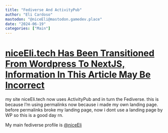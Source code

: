 ```yaml
---
title: "Fediverse And ActivityPub"
author: "Eli Cardoso"
mastodon: "@niceEli@mastodon.gamedev.place"
date: "2024-06-19"
categories: ["Main"]
---
```


# <u>niceEli.tech Has Been Transitioned From Wordpress To NextJS, Information In This Article May Be Incorrect</u>

my site niceEli.tech now uses ActivityPub and in turn the Fediverse. this is because I’m using permalinks now because i made my own landing page. before permalinks broke my landing page, now i dont use a landing page by WP so this is a good day rn.

My main fediverse profile is [@niceEli](https://mastodon.gamedev.place/@niceEli)